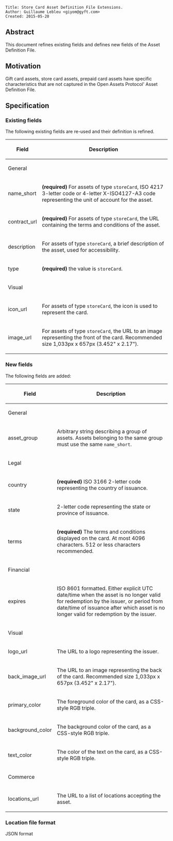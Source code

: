 <pre>
Title: Store Card Asset Definition File Extensions.
Author: Guillaume Lebleu <giyom@gyft.com>
Created: 2015-05-20
</pre>

== Abstract ==

This document refines existing fields and defines new fields of the Asset Definition File.

== Motivation ==

Gift card assets, store card assets, prepaid card assets have specific characteristics that are not captured in the Open Assets Protocol' Asset Definition File.

== Specification ==

=== Existing fields ===

The following existing fields are re-used and their definition is refined.

{| 
! Field !! Description
|-
!colspan="2"| General
|-
! name_short || '''(required)''' For assets of type <code>storeCard</code>, ISO 4217 3-letter code  or 4-letter X-ISO4127-A3 code representing the unit of account for the asset.
|-
! contract_url || '''(required)''' For assets of type <code>storeCard</code>, the URL containing the terms and conditions of the asset.
|-
! description || For assets of type <code>storeCard</code>, a brief description of the asset, used for accessibility.
|-
! type || '''(required)''' the value is <code>storeCard</code>.
|- 
!colspan="2"| Visual
|-
! icon_url || For assets of type <code>storeCard</code>, the icon is used to represent the card.
|-
! image_url || For assets of type <code>storeCard</code>, the URL to an image representing the front of the card. Recommended size 1,033px x 657px (3.452" x 2.17").
|}

=== New fields ===

The following fields are added:

{| 
! Field !! Description
|-
!colspan="2"| General 
|-
! asset_group || Arbitrary string describing a group of assets. Assets belonging to the same group must use the same <code>name_short</code>.
|-
!colspan="2"| Legal
|-
! country || '''(required)''' ISO 3166 2-letter code representing the country of issuance.
|-
! state || 2-letter code representing the state or province of issuance.
|-
! terms || '''(required)''' The terms and conditions displayed on the card. At most 4096 characters. 512 or less characters recommended.
|-
!colspan="2"| Financial
|-
! expires || ISO 8601 formatted. Either explicit UTC date/time when the asset is no longer valid for redemption by the issuer, or period from date/time of issuance after which asset is no longer valid for redemption by the issuer.
|-
!colspan="2"| Visual
|-
! logo_url || The URL to a logo representing the issuer.
|-
! back_image_url || The URL to an image representing the back of the card. Recommended size 1,033px x 657px (3.452" x 2.17").
|-
! primary_color || The foreground color of the card, as a CSS-style RGB triple.
|-
! background_color || The background color of the card, as a CSS-style RGB triple.
|-
! text_color || The color of the text on the card, as a CSS-style RGB triple.
|-
!colspan="2"| Commerce
|-
! locations_url || The URL to a list of locations accepting the asset.
|}

=== Location file format ===

JSON format

